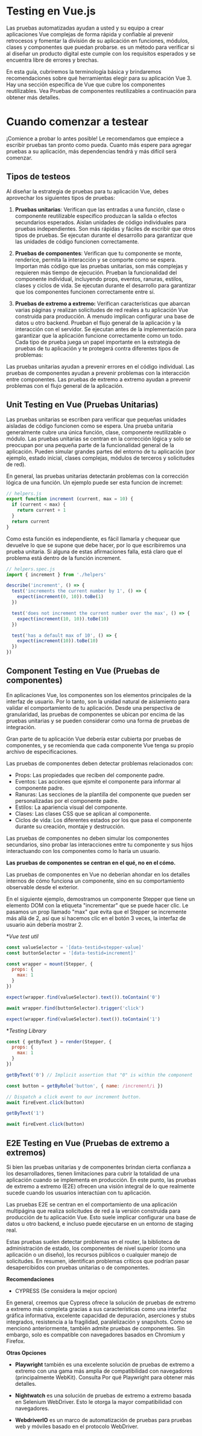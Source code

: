 
<PageView>

# Testing en Vue.js

Las pruebas automatizadas ayudan a usted y su equipo a crear aplicaciones Vue complejas de forma rápida y confiable al prevenir retrocesos y fomentar la división de su aplicación en funciones, módulos, clases y componentes que puedan probarse.  es un método para verificar si al diseñar un producto digital este cumple con los requisitos esperados y se encuentra libre de errores y brechas.

En esta guía, cubriremos la terminología básica y brindaremos recomendaciones sobre qué herramientas elegir para su aplicación Vue 3. Hay una sección específica de Vue que cubre los componentes reutilizables. Vea Pruebas de componentes reutilizables a continuación para obtener más detalles.

# Cuando comenzar a testear
¡Comience a probar lo antes posible! Le recomendamos que empiece a escribir pruebas tan pronto como pueda. Cuanto más espere para agregar pruebas a su aplicación, más dependencias tendrá y más difícil será comenzar.

## Tipos de testeos
Al diseñar la estrategia de pruebas para tu aplicación Vue, debes aprovechar los siguientes tipos de pruebas:

1. **Pruebas unitarias**: Verifican que las entradas a una función, clase o componente reutilizable específico produzcan la salida o efectos secundarios esperados.
Aislan unidades de código individuales para pruebas independientes.
Son más rápidas y fáciles de escribir que otros tipos de pruebas.
Se ejecutan durante el desarrollo para garantizar que las unidades de código funcionen correctamente.

2. **Pruebas de componentes**: Verifican que tu componente se monte, renderice, permita la interacción y se comporte como se espera.
Importan más código que las pruebas unitarias, son más complejas y requieren más tiempo de ejecución. Prueban la funcionalidad del componente individual, incluyendo props, eventos, ranuras, estilos, clases y ciclos de vida. Se ejecutan durante el desarrollo para garantizar que los componentes funcionen correctamente entre sí.
3. **Pruebas de extremo a extremo:** Verifican características que abarcan varias páginas y realizan solicitudes de red reales a tu aplicación Vue construida para producción.
A menudo implican configurar una base de datos u otro backend.
Prueban el flujo general de la aplicación y la interacción con el servidor.
Se ejecutan antes de la implementación para garantizar que la aplicación funcione correctamente como un todo.
Cada tipo de prueba juega un papel importante en la estrategia de pruebas de tu aplicación y te protegerá contra diferentes tipos de problemas:

Las pruebas unitarias ayudan a prevenir errores en el código individual.
Las pruebas de componentes ayudan a prevenir problemas con la interacción entre componentes.
Las pruebas de extremo a extremo ayudan a prevenir problemas con el flujo general de la aplicación.

## Unit Testing en Vue (Pruebas Unitarias)
Las pruebas unitarias se escriben para verificar que pequeñas unidades aisladas de código funcionen como se espera. Una prueba unitaria generalmente cubre una única función, clase, componente reutilizable o módulo. Las pruebas unitarias se centran en la corrección lógica y solo se preocupan por una pequeña parte de la funcionalidad general de la aplicación. Pueden simular grandes partes del entorno de tu aplicación (por ejemplo, estado inicial, clases complejas, módulos de terceros y solicitudes de red).

En general, las pruebas unitarias detectarán problemas con la corrección lógica de una función. Un ejemplo puede ser esta funcion de incremet:
```js
// helpers.js
export function increment (current, max = 10) {
  if (current < max) {
    return current + 1
  }
  return current
}
```
Como esta función es independiente, es fácil llamarla y chequear que devuelve lo que se supone que debe hacer, por lo que escribiremos una prueba unitaria. Si alguna de estas afirmaciones falla, está claro que el problema está dentro de la función increment.

```js
// helpers.spec.js
import { increment } from './helpers'

describe('increment', () => {
  test('increments the current number by 1', () => {
    expect(increment(0, 10)).toBe(1)
  })

  test('does not increment the current number over the max', () => {
    expect(increment(10, 10)).toBe(10)
  })

  test('has a default max of 10', () => {
    expect(increment(10)).toBe(10)
  })
})
```

## Component Testing en Vue (Pruebas de componentes)

En aplicaciones Vue, los componentes son los elementos principales de la interfaz de usuario. Por lo tanto, son la unidad natural de aislamiento para validar el comportamiento de tu aplicación. Desde una perspectiva de granularidad, las pruebas de componentes se ubican por encima de las pruebas unitarias y se pueden considerar como una forma de pruebas de integración.

Gran parte de tu aplicación Vue debería estar cubierta por pruebas de componentes, y se recomienda que cada componente Vue tenga su propio archivo de especificaciones.


Las pruebas de componentes deben detectar problemas relacionados con:

- Props: Las propiedades que reciben del componente padre.
- Eventos: Las acciones que ejsmite el componente para informar al componente padre.
- Ranuras: Las secciones de la plantilla del componente que pueden ser personalizadas por el componente padre.
- Estilos: La apariencia visual del componente.
- Clases: Las clases CSS que se aplican al componente.
- Ciclos de vida: Los diferentes estados por los que pasa el componente durante su creación, montaje y destrucción.


Las pruebas de componentes no deben simular los componentes secundarios, sino probar las interacciones entre tu componente y sus hijos interactuando con los componentes como lo haría un usuario.

**Las pruebas de componentes se centran en el qué, no en el cómo.**

Las pruebas de componentes en Vue no deberían ahondar en los detalles internos de cómo funciona un componente, sino en su comportamiento observable desde el exterior.

En el siguiente ejemplo, demostramos un componente Stepper que tiene un elemento DOM con la etiqueta "incrementar" que se puede hacer clic. Le pasamos un prop llamado "max" que evita que el Stepper se incremente más allá de 2, así que si hacemos clic en el botón 3 veces, la interfaz de usuario aún debería mostrar 2.

**Vue test util*
```js 
const valueSelector = '[data-testid=stepper-value]'
const buttonSelector = '[data-testid=increment]'

const wrapper = mount(Stepper, {
  props: {
    max: 1
  }
})

expect(wrapper.find(valueSelector).text()).toContain('0')

await wrapper.find(buttonSelector).trigger('click')

expect(wrapper.find(valueSelector).text()).toContain('1')
```
**Testing Library*
```js
const { getByText } = render(Stepper, {
  props: {
    max: 1
  }
})

getByText('0') // Implicit assertion that "0" is within the component

const button = getByRole('button', { name: /increment/i })

// Dispatch a click event to our increment button.
await fireEvent.click(button)

getByText('1')

await fireEvent.click(button)
```
## E2E Testing en Vue (Pruebas de extremo a extremos)

Si bien las pruebas unitarias y de componentes brindan cierta confianza a los desarrolladores, tienen limitaciones para cubrir la totalidad de una aplicación cuando se implementa en producción. En este punto, las pruebas de extremo a extremo (E2E) ofrecen una visión integral de lo que realmente sucede cuando los usuarios interactúan con tu aplicación.

Las pruebas E2E se centran en el comportamiento de una aplicación multipágina que realiza solicitudes de red a la versión construida para producción de tu aplicación Vue. Esto suele implicar configurar una base de datos u otro backend, e incluso puede ejecutarse en un entorno de staging real.

Estas pruebas suelen detectar problemas en el router, la biblioteca de administración de estado, los componentes de nivel superior (como una aplicación o un diseño), los recursos públicos o cualquier manejo de solicitudes. En resumen, identifican problemas críticos que podrían pasar desapercibidos con pruebas unitarias o de componentes.

**Recomendaciones**

- CYPRESS (Se considera la mejor opcion)

En general, creemos que Cypress ofrece la solución de pruebas de extremo a extremo más completa gracias a sus características como una interfaz gráfica informativa, excelente capacidad de depuración, aserciones y stubs integrados, resistencia a la fragilidad, paralelización y snapshots. Como se mencionó anteriormente, también admite pruebas de componentes. Sin embargo, solo es compatible con navegadores basados en Chromium y Firefox.

**Otras Opciones**
- **Playwright** también es una excelente solución de pruebas de extremo a extremo con una gama más amplia de compatibilidad con navegadores (principalmente WebKit). Consulta Por qué Playwright para obtener más detalles.

- **Nightwatch** es una solución de pruebas de extremo a extremo basada en Selenium WebDriver. Esto le otorga la mayor compatibilidad con navegadores.

- **WebdriverIO** es un marco de automatización de pruebas para pruebas web y móviles basado en el protocolo WebDriver.

</PageView>